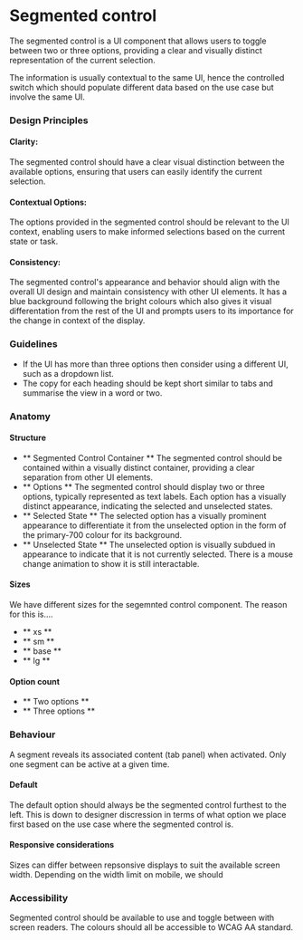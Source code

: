 ---
---


# Segmented control

The segmented control is a UI component that allows users to toggle between two or three options, providing a clear and visually distinct representation of the current selection. 

The information is usually contextual to the same UI, hence the controlled switch which should populate different data based on the use case but involve the same UI.

### Design Principles

#### Clarity: 

The segmented control should have a clear visual distinction between the available options, ensuring that users can easily identify the current selection.

#### Contextual Options: 

The options provided in the segmented control should be relevant to the UI context, enabling users to make informed selections based on the current state or task.

#### Consistency: 

The segmented control's appearance and behavior should align with the overall UI design and maintain consistency with other UI elements. It has a blue background following the bright colours which also gives it visual differentation from the rest of the UI and prompts users to its importance for the change in context of the display.

### Guidelines

- If the UI has more than three options then consider using a different UI, such as a dropdown list.
- The copy for each heading should be kept short similar to tabs and summarise the view in a word or two. 

### Anatomy

#### Structure

- ** Segmented Control Container ** The segmented control should be contained within a visually distinct container, providing a clear separation from other UI elements.
- ** Options ** The segmented control should display two or three options, typically represented as text labels. Each option has a visually distinct appearance, indicating the selected and unselected states.
- ** Selected State ** The selected option has a visually prominent appearance to differentiate it from the unselected option in the form of the primary-700 colour for its background.
- ** Unselected State ** The unselected option is visually subdued in appearance to indicate that it is not currently selected. There is a mouse change animation to show it is still interactable.

#### Sizes

We have different sizes for the segemnted control component. The reason for this is....

- ** xs ** 
- ** sm **
- ** base **
- ** lg **

#### Option count

- ** Two options **
- ** Three options **

### Behaviour

A segment reveals its associated content (tab panel) when activated.
Only one segment can be active at a given time.

#### Default

The default option should always be the segmented control furthest to the left. This is down to designer discression in terms of what option we place first based on the use case where the segmented control is.

#### Responsive considerations

Sizes can differ between repsonsive displays to suit the available screen width. Depending on the width limit on mobile, we should 

### Accessibility

Segmented control should be available to use and toggle between with screen readers.
The colours should all be accessible to WCAG AA standard.
